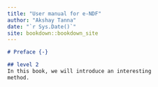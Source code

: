 ```yaml
--- 
title: "User manual for e-NDF"
author: "Akshay Tanna"
date: "`r Sys.Date()`"
site: bookdown::bookdown_site
---
```


```markdown
# Preface {-}

## level 2
In this book, we will introduce an interesting
method.
  ```
